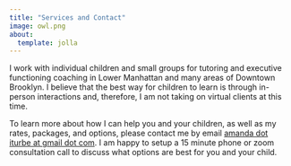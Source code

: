 ```yaml
---
title: "Services and Contact"
image: owl.png
about:
  template: jolla
---
```


I work with individual children and small groups for tutoring and executive functioning coaching in Lower Manhattan and many areas of Downtown Brooklyn. I believe that the best way for children to learn is through in-person interactions and, therefore, I am not taking on virtual clients at this time.

To learn more about how I can help you and your children, as well as my rates, packages, and options, please contact me by email [amanda dot iturbe at gmail dot com]{.underline}. I am happy to setup a 15 minute phone or zoom consultation call to discuss what options are best for you and your child.

